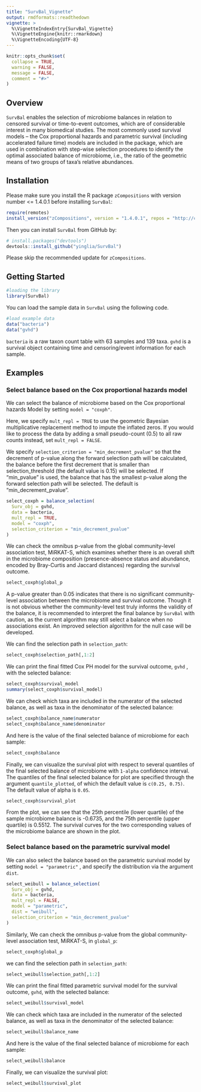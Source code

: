 ```yaml
---
title: "SurvBal_Vignette"
output: rmdformats::readthedown
vignette: >
  %\VignetteIndexEntry{SurvBal_Vignette}
  %\VignetteEngine{knitr::rmarkdown}
  %\VignetteEncoding{UTF-8}
---
```


```r
knitr::opts_chunk$set(
  collapse = TRUE,
  warning = FALSE, 
  message = FALSE,
  comment = "#>"
)
```



## Overview

`SurvBal` enables the selection of microbiome balances in relation to censored survival or time-to-event outcomes, which are of considerable interest in many biomedical studies. The most commonly used survival models – the Cox proportional hazards and parametric survival (including accelerated failure time) models are included in the package, which are used in combination with step-wise selection procedures to identify the optimal associated balance of microbiome, i.e., the ratio of the geometric means of two groups of taxa’s relative abundances.

## Installation 

Please make sure you install the R package `zCompositions` with version number <= 1.4.0.1 before installing `SurvBal`:

```r
require(remotes) 
install_version("zCompositions", version = "1.4.0.1", repos = "http://cran.us.r-project.org")
```

Then you can install `SurvBal` from GitHub by:

```r
# install.packages("devtools")
devtools::install_github("yinglia/SurvBal")
```

Please skip the recommended update for `zCompositions`.

## Getting Started

```r
#loading the library
library(SurvBal)
```

You can load the sample data in `SurvBal` using the following code.

```r
#load example data
data("bacteria")
data("gvhd")
```

`bacteria` is a raw taxon count table with 63 samples and 139 taxa. `gvhd` is a survival object containing time and censoring/event information for each sample.


## Examples

### Select balance based on the Cox proportional hazards model

We can select the balance of microbiome based on the Cox proportional hazards Model by setting `model = "coxph"`. 

Here, we specify `mult_repl = TRUE` to use the geometric Bayesian multiplicative replacement method to impute the inflated zeros. If you would like to process the data by adding a small pseudo-count (0.5) to all raw counts instead, set `mult_repl = FALSE`.

We specify `selection_criterion = "min_decrement_pvalue"` so that the decrement of p-value along the forward selection path will be calculated, the balance before the first decrement that is smaller than selection_threshold (the default value is 0.15) will be selected. If “min_pvalue” is used, the balance that has the smallest p-value along the forward selection path will be selected. The default is “min_decrement_pvalue”.


```r
select_coxph = balance_selection(
  Surv_obj = gvhd,
  data = bacteria,
  mult_repl = TRUE,
  model = "coxph",
  selection_criterion = "min_decrement_pvalue"
)
```

We can check the omnibus p-value from the global community-level association test, MiRKAT-S, which examines whether there is an overall shift in the microbiome composition (presence-absence status and abundance, encoded by Bray-Curtis and Jaccard distances) regarding the survival outcome.

```r
select_coxph$global_p
```

A p-value greater than 0.05 indicates that there is no significant community-level association between the microbiome and survival outcome. Though it is not obvious whether the community-level test truly informs the validity of the balance, it is recommended to interpret the final balance by `SurvBal` with caution, as the current algorithm may still select a balance when no associations exist. An improved selection algorithm for the null case will be developed. 

We can find the selection path in `selection_path`:

```r
select_coxph$selection_path[,1:2]
```

We can print the final fitted Cox PH model for the survival outcome, `gvhd` , with the selected balance:

```r
select_coxph$survival_model
summary(select_coxph$survival_model)
```

We can check which taxa are included in the numerator of the selected balance, as well as taxa in the denominator of the selected balance:

```r
select_coxph$balance_name$numerator
select_coxph$balance_name$denominator
```

And here is the value of the final selected balance of microbiome for each sample:

```r
select_coxph$balance
```

Finally, we can visualize the survival plot with respect to several quantiles of the final selected balance of microbiome with `1-alpha` confidence interval. The quantiles of the final selected balance for plot are specified through the argument `quantile_plotted`, of which the default value is
`c(0.25, 0.75)`. The default value of alpha is `0.05`.

```r
select_coxph$survival_plot
```

From the plot, we can see that the 25th percentile (lower quartile) of the sample microbiome balance is -0.6735, and the 75th percentile (upper quartile) is 0.5512. The survival curves for the two corresponding values of the microbiome balance are shown in the plot.

### Select balance based on the parametric survival model

We can also select the balance based on the parametric survival model by setting `model = "parametric"`
, and specify the distribution via the argument `dist`.

```r
select_weibull = balance_selection(
  Surv_obj = gvhd,
  data = bacteria,
  mult_repl = FALSE,
  model = "parametric",
  dist = "weibull",
  selection_criterion = "min_decrement_pvalue"
)
```

Similarly, We can check the omnibus p-value from the global community-level association test, MiRKAT-S, in `global_p`:

```r
select_coxph$global_p
```

we can find the selection path in `selection_path`:

```r
select_weibull$selection_path[,1:2]
```

We can print the final fitted parametric survival model for the survival outcome, `gvhd`, with the selected balance:

```r
select_weibull$survival_model
```

We can check which taxa are included in the numerator of the selected balance, as well as taxa in the denominator of the selected balance:



```r
select_weibull$balance_name
```

And here is the value of the final selected balance of microbiome for each sample:

```r
select_weibull$balance
```

Finally, we can visualize the survival plot:

```r
select_weibull$survival_plot
```

